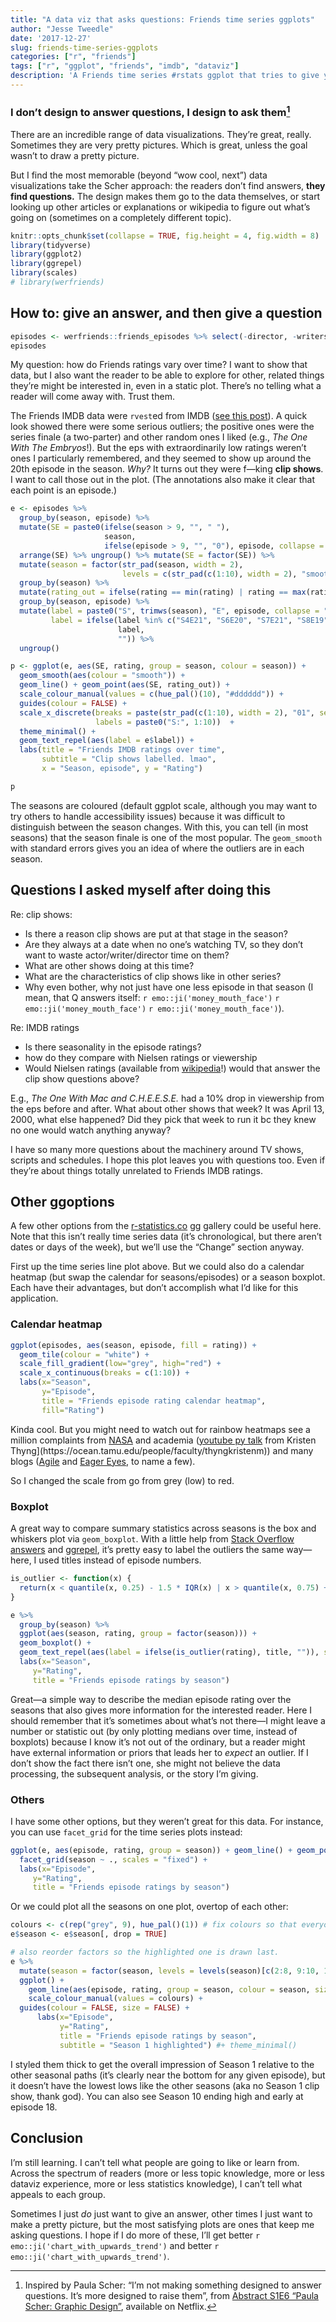 ```yaml
---
title: "A data viz that asks questions: Friends time series ggplots"
author: "Jesse Tweedle"
date: '2017-12-27'
slug: friends-time-series-ggplots
categories: ["r", "friends"]
tags: ["r", "ggplot", "friends", "imdb", "dataviz"]
description: 'A Friends time series #rstats ggplot that tries to give you more questions than answers.'
---
```


### I don't design to answer questions, I design to ask them[^note_call]

There are an incredible range of data visualizations. They're great, really. Sometimes they are very pretty pictures. Which is great, unless the goal wasn't to draw a pretty picture. 

<!-- >If all you [the dataviz expert] have is a hammer [webgl/d3/gg], every problem's a nail.  -->
<!-- The end result of the hammering at dataviz is a lot of over-development---I don't need a map of some statistic that correlates almost exactly with population. _I already know NY and LA are the biggest cities in America._ -->

But I find the most memorable (beyond "wow cool, next") data visualizations take the Scher approach: the readers don't find answers, **they find questions.** The design makes them go to the data themselves, or start looking up other articles or explanations or wikipedia to figure out what's going on (sometimes on a completely different topic).

```r
knitr::opts_chunk$set(collapse = TRUE, fig.height = 4, fig.width = 8)
library(tidyverse)
library(ggplot2)
library(ggrepel)
library(scales)
# library(werfriends)
```

## How to: give an answer, and then give a question

``` r
episodes <- werfriends::friends_episodes %>% select(-director, -writers)
episodes
```

My question: how do Friends ratings vary over time? I want to show that data, but I also want the reader to be able to explore for other, related things they're might be interested in, even in a static plot. There's no telling what a reader will come away with. Trust them. 

The Friends IMDB data were `rvest`ed from IMDB ([see this post](/post/2017-12-18-rvest-friends-episodes/)). A quick look showed there were some serious outliers; the positive ones were the series finale (a two-parter) and other random ones I liked (e.g., *The One With The Embryos*!). But the eps with extraordinarily low ratings weren't ones I particularly remembered, and they seemed to show up around the 20th episode in the season. *Why?* It turns out they were f---king **clip shows**. I want to call those out in the plot. (The annotations also make it clear that each point is an episode.)

``` r
e <- episodes %>% 
  group_by(season, episode) %>% 
  mutate(SE = paste0(ifelse(season > 9, "", " "), 
                     season, 
                     ifelse(episode > 9, "", "0"), episode, collapse = "")) %>%
  arrange(SE) %>% ungroup() %>% mutate(SE = factor(SE)) %>% 
  mutate(season = factor(str_pad(season, width = 2), 
                         levels = c(str_pad(c(1:10), width = 2), "smooth"))) %>% 
  group_by(season) %>%
  mutate(rating_out = ifelse(rating == min(rating) | rating == max(rating), rating, NA)) %>%
  group_by(season, episode) %>% 
  mutate(label = paste0("S", trimws(season), "E", episode, collapse = ""),
         label = ifelse(label %in% c("S4E21", "S6E20", "S7E21", "S8E19", "S9E10", "S10E10"), 
                        label, 
                        "")) %>% 
  ungroup()

p <- ggplot(e, aes(SE, rating, group = season, colour = season)) + 
  geom_smooth(aes(colour = "smooth")) + 
  geom_line() + geom_point(aes(SE, rating_out)) +
  scale_colour_manual(values = c(hue_pal()(10), "#dddddd")) +
  guides(colour = FALSE) + 
  scale_x_discrete(breaks = paste(str_pad(c(1:10), width = 2), "01", sep = ""), 
                   labels = paste0("S:", 1:10))  + 
  theme_minimal() + 
  geom_text_repel(aes(label = e$label)) + 
  labs(title = "Friends IMDB ratings over time", 
       subtitle = "Clip shows labelled. lmao", 
       x = "Season, episode", y = "Rating")
```

``` r
p 
```

The seasons are coloured (default ggplot scale, although you may want to try others to handle accessibility issues) because it was difficult to distinguish between the season changes. With this, you can tell (in most seasons) that the season finale is one of the most popular. The `geom_smooth` with standard errors gives you an idea of where the outliers are in each season.

## Questions I asked myself after doing this

Re: clip shows:

- Is there a reason clip shows are put at that stage in the season? 
- Are they always at a date when no one's watching TV, so they don't want to waste actor/writer/director time on them? 
- What are other shows doing at this time? 
- What are the characteristics of clip shows like in other series? 
- Why even bother, why not just have one less episode in that season (I mean, that Q answers itself: `r emo::ji('money_mouth_face')` `r emo::ji('money_mouth_face')` `r emo::ji('money_mouth_face')`).

Re: IMDB ratings

- Is there seasonality in the episode ratings?
- how do they compare with Nielsen ratings or viewership
- Would Nielsen ratings (available from [wikipedia](https://en.wikipedia.org/wiki/List_of_Friends_episodes#Season_6_(1999%E2%80%932000))!) would that answer the clip show questions above?

E.g., *The One With Mac and C.H.E.E.S.E.* had a 10% drop in viewership from the eps before and after. What about other shows that week? It was April 13, 2000, what else happened? Did they pick that week to run it bc they knew no one would watch anything anyway?

I have so many more questions about the machinery around TV shows, scripts and schedules. I hope this plot leaves you with questions too. Even if they're about things totally unrelated to Friends IMDB ratings.

## Other ggoptions

A few other options from the [r-statistics.co](http://r-statistics.co/Top50-Ggplot2-Visualizations-MasterList-R-Code.html#6.%20Change) gg gallery could be useful here. Note that this isn't really time series data (it's chronological, but there aren't dates or days of the week), but we'll use the "Change" section anyway.

First up the time series line plot above. But we could also do a calendar heatmap (but swap the calendar for seasons/episodes) or a season boxplot. Each have their advantages, but don't accomplish what I'd like for this application. 

### Calendar heatmap

``` r
ggplot(episodes, aes(season, episode, fill = rating)) + 
  geom_tile(colour = "white") + 
  scale_fill_gradient(low="grey", high="red") +
  scale_x_continuous(breaks = c(1:10)) + 
  labs(x="Season",
       y="Episode",
       title = "Friends episode rating calendar heatmap", 
       fill="Rating")
```

Kinda cool. But you might need to watch out for rainbow heatmaps see a million complaints from [NASA](https://www.youtube.com/watch?v=XjHzLUnHeM0&t=5s) and academia ([youtube py talk](https://www.youtube.com/watch?v=XjHzLUnHeM0&t=5s) from Kristen Thyng](https://ocean.tamu.edu/people/faculty/thyngkristenm)) and many blogs ([Agile](https://agilescientific.com/blog/2017/12/14/no-more-rainbows) and [Eager Eyes](https://eagereyes.org/basics/rainbow-color-map), to name a few).

So I changed the scale from go from grey (low) to red.

### Boxplot

A great way to compare summary statistics across seasons is the box and whiskers plot via `geom_boxplot`. With a little help from [Stack Overflow answers](https://stackoverflow.com/questions/33524669/labeling-outliers-of-boxplots-in-r) and [ggrepel](https://cran.r-project.org/web/packages/ggrepel/vignettes/ggrepel.html), it's pretty easy to label the outliers the same way---here, I used titles instead of episode numbers.

``` r
is_outlier <- function(x) {
  return(x < quantile(x, 0.25) - 1.5 * IQR(x) | x > quantile(x, 0.75) + 1.5 * IQR(x))
}

e %>% 
  group_by(season) %>% 
  ggplot(aes(season, rating, group = factor(season))) +
  geom_boxplot() + 
  geom_text_repel(aes(label = ifelse(is_outlier(rating), title, "")), size = 3) +
  labs(x="Season",
     y="Rating",
     title = "Friends episode ratings by season")
```

Great---a simple way to describe the median episode rating over the seasons that also gives more information for the interested reader. Here I should remember that it's sometimes about what's not there---I might leave a number or statistic out (by only plotting medians over time, instead of boxplots) because I know it's not out of the ordinary, but a reader might have external information or priors that leads her to *expect* an outlier. If I don't show the fact there isn't one, she might not believe the data processing, the subsequent analysis, or the story I'm giving.

### Others

I have some other options, but they weren't great for this data. For instance, you can use `facet_grid` for the time series plots instead:

``` r
ggplot(e, aes(episode, rating, group = season)) + geom_line() + geom_point() + 
  facet_grid(season ~ ., scales = "fixed") +
  labs(x="Episode",
     y="Rating",
     title = "Friends episode ratings by season")
```

Or we could plot all the seasons on one plot, overtop of each other:

``` r
colours <- c(rep("grey", 9), hue_pal()(1)) # fix colours so that everyone but the "last" is the same
e$season <- e$season[, drop = TRUE]

# also reorder factors so the highlighted one is drawn last.
e %>% 
  mutate(season = factor(season, levels = levels(season)[c(2:8, 9:10, 1)])) %>% 
  ggplot() + 
    geom_line(aes(episode, rating, group = season, colour = season, size = 0.25)) + 
    scale_colour_manual(values = colours) +
  guides(colour = FALSE, size = FALSE) + 
      labs(x="Episode",
           y="Rating",
           title = "Friends episode ratings by season",
           subtitle = "Season 1 highlighted") #+ theme_minimal()
```

I styled them thick to get the overall impression of Season 1 relative to the other seasonal paths (it's clearly near the bottom for any given episode), but it doesn't have the lowest lows like the other seasons (aka no Season 1 clip show, thank god). You can also see Season 10 ending high and early at episode 18.

## Conclusion

I'm still learning. I can't tell what people are going to like or learn from. Across the spectrum of readers (more or less topic knowledge, more or less dataviz experience, more or less statistics knowledge), I can't tell what appeals to each group.

Sometimes I just *do* just want to give an answer, other times I just want to make a pretty picture, but the most satisfying plots are ones that keep me asking questions. I hope if I do more of these, I'll get better `r emo::ji('chart_with_upwards_trend')` and better `r emo::ji('chart_with_upwards_trend')`.

[^note_call]: Inspired by Paula Scher: "I'm not making something designed to answer questions. It's more designed to raise them", from [Abstract S1E6 "Paula Scher: Graphic Design"](http://www.imdb.com/title/tt6512562/), available on Netflix.
